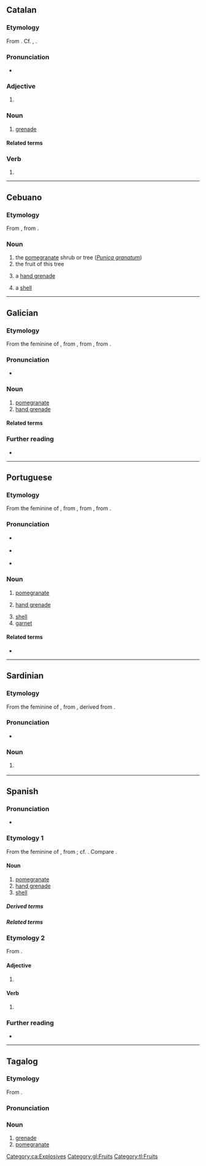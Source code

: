 {{also|Granada}}
==Catalan==

===Etymology===
From {{m|ca|granar}}. Cf. {{cog|es|granada}}, {{cog|fr|grenade}}.

===Pronunciation===
* {{ca-IPA}}

===Adjective===
{{head|ca|adjective form}}

# {{adj form of|ca|granat||f|s}}

===Noun===
{{ca-noun|f}}

# [[grenade]] {{gloss|small explosive device}}

====Related terms====
{{rel2|ca|granader|granat}}

===Verb===
{{head|ca|past participle|g=f-s}}

# {{ca-verb form of|g=f|m=ptc|t=past|granar}}

[[Category:ca:Explosives]]

----

==Cebuano==

===Etymology===
From {{der|ceb|es|granada}}, from {{der|ceb|la|([[mālum]]) [[granātum]]|lit=apple with many seeds}}.

===Noun===
{{head|ceb|noun}}

# the [[pomegranate]] shrub or tree (''[[Punica granatum]]'')
# the fruit of this tree
# {{lb|ceb|military}} a [[hand grenade]]
# {{lb|ceb|weaponry}} a [[shell]]

{{topics|ceb|Explosives|Fruits|Trees|Myrtales order plants}}

----

==Galician==

===Etymology===
From the feminine of {{inh|gl|la|grānātum|t=pomegranate}}, from {{m|la|grānātus|t=having many seeds}}, from {{m|la|grānum|t=seed, grain}}, from {{der|gl|ine-pro|*ǵr̥h₂nóm|t=grain}}.

===Pronunciation===
{{rfp|gl}}
* {{hyph|gl|gra|na|da}}

===Noun===
{{gl-noun|f}}

# [[pomegranate]] {{gloss|fruit}}
# [[hand grenade]]

====Related terms====
{{rel2|gl|granado|milgranda}}

===Further reading===
* {{R:DRAG}}

[[Category:gl:Fruits]]

----

==Portuguese==

===Etymology===
From the feminine of {{inh|pt|la|grānātum|t=pomegranate}}, from {{m|la|grānātus|t=having many seeds}}, from {{m|la|grānum|t=seed, grain}}, from {{der|pt|ine-pro|*ǵr̥h₂nóm|t=grain}}.

===Pronunciation===
* {{a|BR}} {{IPA|pt|/ɡɾaˈnadɐ/}}
* {{a|PT}} {{IPA|pt|/ɡɾɐˈnaðɐ/}}
* {{hyph|pt|gra|na|da}}

===Noun===
{{pt-noun|f}}

# [[pomegranate]] {{gloss|fruit}}
#: {{syn|pt|romã}}
# [[hand grenade]] {{gloss|small explosive device}}
#: {{syn|pt|granada de mão}}
# [[shell]] {{q|artillery}}
# [[garnet]] {{gloss|mineral group}}
#: {{syn|pt|granate}}

====Related terms====
* {{l|pt|milgrada}}

{{topics|pt|Explosives|Fruits|Minerals}}

----

==Sardinian==

===Etymology===
From the feminine of {{inh|sc|la|grānātum|t=pomegranate}}, from {{m|la|grānātus|t=having many seeds}}, derived from {{m|la|grānum|t=seed, grain}}.

===Pronunciation===
* {{IPA|sc|/ɡraˈna.da/|[ɡɾaˈnaːða]}}

===Noun===
{{sc-noun|f|granadas}}

# {{l|en|pomegranate}} {{gloss|fruit}}

{{C|sc|Fruits}}

{{c|sc|Foods}}

----

==Spanish==

===Pronunciation===
{{es-IPA}}
* {{hyph|es|gra|na|da}}

===Etymology 1===
From the feminine of {{m|es|granado}}, from {{der|es|la|([[mālum]]) [[granātum]]|lit=apple with many seeds}}; cf. {{m|es|granado}}. Compare {{cog|it|melagranata}}.

====Noun====
{{es-noun|f}}

# [[pomegranate]] {{gloss|fruit}}
# [[hand grenade]]
# [[shell]] {{gloss|artillery}}

=====Derived terms=====
{{col4|es
|granada aturdidora
|granada de mano
|granadero
|lanzagranadas
}}

=====Related terms=====
{{rel3
|es|granado
|granar
|grano
}}

===Etymology 2===
From {{der|es|la|granātum}}.

====Adjective====
{{head|es|adjective form|g=f-s}}

# {{adj form of|es|granado||f|s}}

====Verb====
{{head|es|past participle form}}

# {{es-verb form of|mood=participle|gen=f|num=s|ending=ar|granar}}

===Further reading===
* {{R:DRAE}}

{{C|es|Explosives|Fruits}}

----

==Tagalog==

===Etymology===
From {{bor|tl|es|granada||grenade}}.

=== Pronunciation ===
{{tl-IPA}}

===Noun===
{{tl-noun}}

# [[grenade]] {{gloss|explosive device}}
#[[pomegranate]] {{gloss|fruit}}
[[Category:tl:Fruits]]